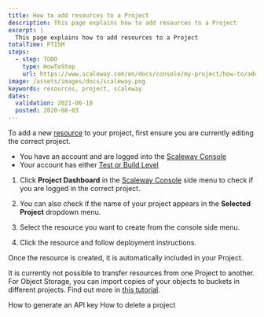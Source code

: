 ```yaml
---
title: How to add resources to a Project
description: This page explains how to add resources to a Project
excerpt: |
  This page explains how to add resources to a Project
totalTime: PT15M
steps:
  - step: TODO
    type: HowToStep
    url: https://www.scaleway.com/en/docs/console/my-project/how-to/add-resources-project
image: /assets/images/docs/scaleway.png
keywords: resources, project, scaleway
dates:
  validation: 2021-06-10
  posted: 2020-08-03
---
```


To add a new [resource](/console/my-project/concepts/#resources) to your project, first ensure you are currently editing the correct project. 

<Message type="requirement">

- You have an account and are logged into the [Scaleway Console](https://console.scaleway.com) 
- Your account has either [Test or Build Level](/console/my-account/how-to/upgrade-an-account) 

</Message>

1. Click **Project Dashboard** in the [Scaleway Console](https://console.scaleway.com) side menu to check if you are logged in the correct project. 

2. You can also check if the name of your project appears in the **Selected Project** dropdown menu. 
  <Lightbox src="scaleway-selected-project.png" alt="" />

3. Select the resource you want to create from the console side menu.

4. Click the resource and follow deployment instructions. 

Once the resource is created, it is automatically included in your Project. 


<Message type="note">

  It is currently not possible to transfer resources from one Project to another. For Object Storage, you can import copies of your objects to buckets in different projects. Find out more in [this tutorial](/storage/object/api-cli/import-copy).

</Message>

<Navigation title="See Also">
  <PreviousButton to="/console/my-project/how-to/generate-api-key/">How to generate an API key</PreviousButton>
  <NextButton to="/console/my-project/how-to/delete-a-project/">How to delete a project</NextButton>
</Navigation>
